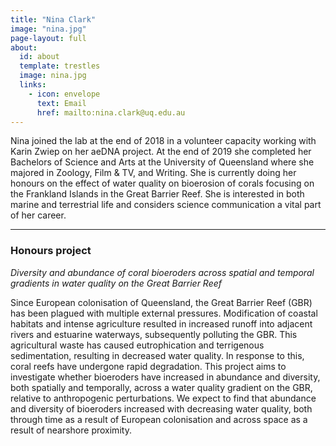 ```yaml
---
title: "Nina Clark"
image: "nina.jpg"
page-layout: full
about:
  id: about
  template: trestles
  image: nina.jpg
  links:
    - icon: envelope
      text: Email
      href: mailto:nina.clark@uq.edu.au
---
```


Nina joined the lab at the end of 2018 in a volunteer capacity working with Karin Zwiep on her aeDNA project. At the end of 2019 she completed her Bachelors of Science and Arts at the University of Queensland where she majored in Zoology, Film & TV, and Writing. She is currently doing her honours on the effect of water quality on bioerosion of corals focusing on the Frankland Islands in the Great Barrier Reef. She is interested in both marine and terrestrial life and considers science communication a vital part of her career.

---

### Honours project

*Diversity and abundance of coral bioeroders across spatial and temporal gradients in water quality on the Great Barrier Reef*

Since European colonisation of Queensland, the Great Barrier Reef (GBR) has been plagued with multiple external pressures. Modification of coastal habitats and intense agriculture resulted in increased runoff into adjacent rivers and estuarine waterways, subsequently polluting the GBR. This agricultural waste has caused eutrophication and terrigenous sedimentation, resulting in decreased water quality. In response to this, coral reefs have undergone rapid degradation. This project aims to investigate whether bioeroders have increased in abundance and diversity, both spatially and temporally, across a water quality gradient on the GBR, relative to anthropogenic perturbations. We expect to find that abundance and diversity of bioeroders increased with decreasing water quality, both through time as a result of European colonisation and across space as a result of nearshore proximity.